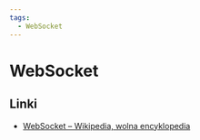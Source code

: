 ```yaml
---
tags:
  - WebSocket
---
```


# WebSocket

## Linki

- [WebSocket – Wikipedia, wolna encyklopedia](https://pl.wikipedia.org/wiki/WebSocket)
